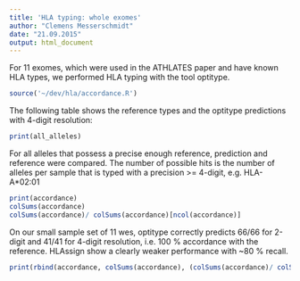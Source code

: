 ```yaml
---
title: 'HLA typing: whole exomes'
author: "Clemens Messerschmidt"
date: "21.09.2015"
output: html_document
---
```


For 11 exomes, which were used in the ATHLATES paper and have known HLA types, we performed HLA typing with 
the tool optitype.

```r
source('~/dev/hla/accordance.R')
```

The following table shows the reference types and the optitype predictions with 4-digit resolution:
```r
print(all_alleles)
```

For all alleles that possess a precise enough reference, prediction and reference were compared. The number of possible hits is the number of
alleles per sample that is typed with a precision >= 4-digit, e.g. HLA-A*02:01
```r
print(accordance)
colSums(accordance)
colSums(accordance)/ colSums(accordance)[ncol(accordance)]
```

On our small sample set of 11 wes, optitype correctly predicts 66/66 for 2-digit and 41/41 for 4-digit resolution, i.e. 100 % accordance with the reference.
HLAssign show a clearly weaker performance with ~80 % recall.

```r
print(rbind(accordance, colSums(accordance), (colSums(accordance)/ colSums(accordance)[ncol(accordance)])*100))
```